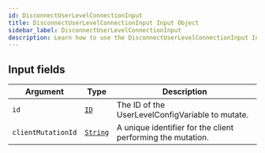 ```yaml
---
id: DisconnectUserLevelConnectionInput
title: DisconnectUserLevelConnectionInput Input Object
sidebar_label: DisconnectUserLevelConnectionInput
description: Learn how to use the DisconnectUserLevelConnectionInput Input Object for 's API.
---
```


## Input fields

| Argument           | Type                                     | Description                                                 |
| ------------------ | ---------------------------------------- | ----------------------------------------------------------- |
| `id`               | [`ID`](api/schema/scalar/ID.mdx)         | The ID of the UserLevelConfigVariable to mutate.            |
| `clientMutationId` | [`String`](api/schema/scalar/String.mdx) | A unique identifier for the client performing the mutation. |
